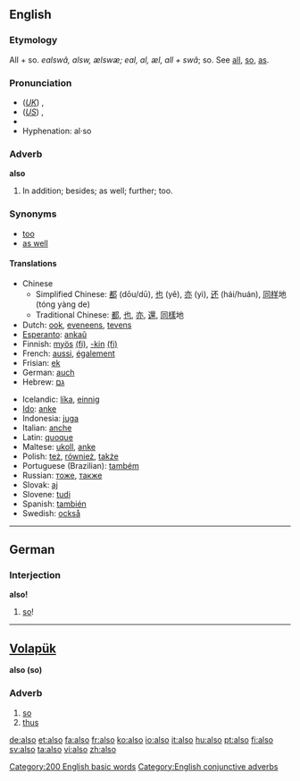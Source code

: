 ==English==

{{rank|just|while|again|145|also|away|against|though}}

===Etymology===
All + so. {{OE.}} ''ealswâ, alsw, ælswæ; eal, al, æl, all + swâ''; so. See [[all]], [[so]], [[as]].

===Pronunciation===
*(''[[Received Pronunciation|UK]]'') {{IPA|/ˈɔːlsəʊ/}}, {{SAMPA|/"O:ls@U/}}
*(''[[General American|US]]'') {{IPA|/ˈɔːlsoʊ/}}, {{SAMPA|/"O:lsoU/}}
*{{audio|en-us-also.ogg|Audio (US)}}
*Hyphenation: al&middot;so

===Adverb===
'''also'''
#In addition; besides; as well; further; too.

===Synonyms===
*[[too]]
*[[as well]]

====Translations====
{{top}}
*Chinese
**Simplified Chinese: [[都]] (dōu/dū), [[也]] (yě), [[亦]] (yì), [[还]] (hái/huán), [[同样]]地 (tóng yàng de)
**Traditional Chinese: [[都]], [[也]], [[亦]], [[還]], [[同樣]]地
*Dutch: [[ook]], [[eveneens]], [[tevens]]
*[[Esperanto]]: [[ankaŭ]]
*Finnish: [[myös]] [[:fi:myös|(fi)]], [[-kin#Finnish|-kin]] [[:fi:-kin|(fi)]]
*French: [[aussi]], [[également]]
*Frisian: [[ek]]
*German: [[auch]]
*Hebrew: [[גם]]
{{mid}}
*Icelandic: [[líka]], [[einnig]]
*[[Ido]]: [[anke]]
*Indonesia: [[juga]]
*Italian: [[anche]]
*Latin: [[quoque]]
*Maltese: [[ukoll]], [[anke]]
*Polish: [[też]], [[również]], [[także]]
*Portuguese (Brazilian): [[também]]
*Russian: [[тоже]], [[также]]
*Slovak: [[aj]]
*Slovene: [[tudi]]
*Spanish: [[también]]
*Swedish: [[också]]
{{bottom}}

----

==German==

===Interjection===
'''also!'''
# [[so]]!
----

==[[Volapük]]== 
'''also (so) '''
===Adverb===
# [[so]]
# [[thus]]

[[Category:200 English basic words]]
[[Category:English conjunctive adverbs]]

[[de:also]]
[[et:also]]
[[fa:also]]
[[fr:also]]
[[ko:also]]
[[io:also]]
[[it:also]]
[[hu:also]]
[[pt:also]]
[[fi:also]]
[[sv:also]]
[[ta:also]]
[[vi:also]]
[[zh:also]]